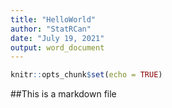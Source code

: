 ```yaml
---
title: "HelloWorld"
author: "StatRCan"
date: "July 19, 2021"
output: word_document
---
```


```r
knitr::opts_chunk$set(echo = TRUE)
```
##This is a markdown file
